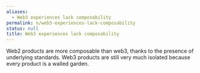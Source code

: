 ```yaml
---
aliases:
  - Web3 experiences lack composability
permalink: n/web3-experiences-lack-composability
status: null
title: Web3 experiences lack composability
---
```

Web2 products are more composable than web3, thanks to the presence of underlying standards. Web3 products are still very much isolated because every product is a walled garden.
